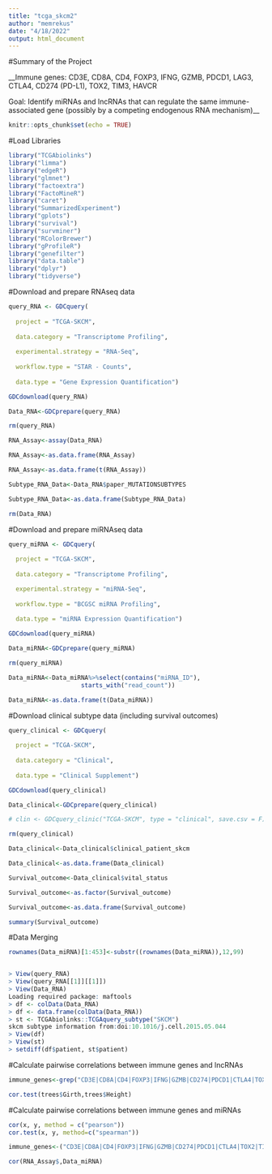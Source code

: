---
title: "tcga_skcm2"
author: "memrekus"
date: "4/18/2022"
output: html_document
---

#Summary of the Project

__Immune genes:
CD3E, CD8A, CD4, FOXP3, IFNG, GZMB, PDCD1, LAG3, CTLA4, CD274 (PD-L1), TOX2, TIM3, HAVCR

Goal:
Identify miRNAs and lncRNAs that can regulate the same immune-associated gene (possibly by a competing endogenous RNA mechanism)__

```{r setup, include=TRUE}
knitr::opts_chunk$set(echo = TRUE)
```

#Load Libraries

```{r}

library("TCGAbiolinks")
library("limma")
library("edgeR")
library("glmnet")
library("factoextra")
library("FactoMineR")
library("caret")
library("SummarizedExperiment")
library("gplots")
library("survival")
library("survminer")
library("RColorBrewer")
library("gProfileR")
library("genefilter")
library("data.table")
library("dplyr")
library("tidyverse")
```

#Download and prepare RNAseq data

```{r}

query_RNA <- GDCquery(
  
  project = "TCGA-SKCM",
                      
  data.category = "Transcriptome Profiling",
  
  experimental.strategy = "RNA-Seq",
  
  workflow.type = "STAR - Counts",
  
  data.type = "Gene Expression Quantification")

GDCdownload(query_RNA)

Data_RNA<-GDCprepare(query_RNA)

rm(query_RNA)

RNA_Assay<-assay(Data_RNA)

RNA_Assay<-as.data.frame(RNA_Assay)

RNA_Assay<-as.data.frame(t(RNA_Assay))

Subtype_RNA_Data<-Data_RNA$paper_MUTATIONSUBTYPES

Subtype_RNA_Data<-as.data.frame(Subtype_RNA_Data)

rm(Data_RNA)
```

#Download and prepare miRNAseq data

```{r}

query_miRNA <- GDCquery(
  
  project = "TCGA-SKCM",
   
  data.category = "Transcriptome Profiling",

  experimental.strategy = "miRNA-Seq",
   
  workflow.type = "BCGSC miRNA Profiling",

  data.type = "miRNA Expression Quantification")
  
GDCdownload(query_miRNA)

Data_miRNA<-GDCprepare(query_miRNA)

rm(query_miRNA)

Data_miRNA<-Data_miRNA%>%select(contains("miRNA_ID"),
                    starts_with("read_count"))

Data_miRNA<-as.data.frame(t(Data_miRNA))
```

#Download clinical subtype data (including survival outcomes)

```{r}

query_clinical <- GDCquery(
  
  project = "TCGA-SKCM",
                      
  data.category = "Clinical",
  
  data.type = "Clinical Supplement")

GDCdownload(query_clinical)

Data_clinical<-GDCprepare(query_clinical)

# clin <- GDCquery_clinic("TCGA-SKCM", type = "clinical", save.csv = F)

rm(query_clinical)

Data_clinical<-Data_clinical$clinical_patient_skcm

Data_clinical<-as.data.frame(Data_clinical)

Survival_outcome<-Data_clinical$vital_status

Survival_outcome<-as.factor(Survival_outcome)

Survival_outcome<-as.data.frame(Survival_outcome)

summary(Survival_outcome)

```

#Data Merging

```{r}

rownames(Data_miRNA)[1:453]<-substr((rownames(Data_miRNA)),12,99)


> View(query_RNA)
> View(query_RNA[[1]][[1]])
> View(Data_RNA)
Loading required package: maftools
> df <- colData(Data_RNA)
> df <- data.frame(colData(Data_RNA))
> st <- TCGAbiolinks::TCGAquery_subtype("SKCM")
skcm subtype information from:doi:10.1016/j.cell.2015.05.044
> View(df)
> View(st)
> setdiff(df$patient, st$patient)

```


#Calculate pairwise correlations between immune genes and lncRNAs

```{r}

immune_genes<-grep("CD3E|CD8A|CD4|FOXP3|IFNG|GZMB|CD274|PDCD1|CTLA4|TOX2|TIM3|HAVCR|LAG3",gene_cols,value = T,ignore.case = T)

cor.test(trees$Girth,trees$Height)

```

#Calculate pairwise correlations between immune genes and miRNAs

```{r}

cor(x, y, method = c("pearson"))
cor.test(x, y, method=c("spearman"))

immune_genes<-("CD3E|CD8A|CD4|FOXP3|IFNG|GZMB|CD274|PDCD1|CTLA4|TOX2|TIM3|HAVCR|LAG3")

cor(RNA_Assay$,Data_miRNA)

```


